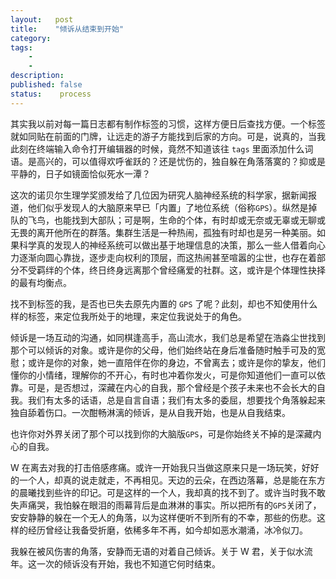 ```yaml
---
layout:   post
title:    "倾诉从结束到开始"
category:  
tags:     
    - 
    - 
description: 
published: false
status:    process
---
```


其实我以前对每一篇日志都有制作标签的习惯，这样方便日后查找方便。一个标签就如同贴在前面的门牌，让远走的游子方能找到后家的方向。可是，说真的，当我此刻在终端输入命令打开编辑器的时候，竟然不知道该往 `tags` 里面添加什么词语。是高兴的，可以值得欢呼雀跃的？还是忧伤的，独自躲在角落落寞的？抑或是平静的，日子如镜面恰似死水一潭？

这次的诺贝尔生理学奖颁发给了几位因为研究人脑神经系统的科学家，据新闻报道，他们似乎发现人的大脑原来早已「内置」了地位系统（俗称`GPS`）。纵然是掉队的飞鸟，也能找到大部队；可是啊，生命的个体，有时却或无奈或无辜或无聊或无畏的离开他所在的群落。集群生活是一种热闹，孤独有时却也是另一种美丽。如果科学真的发现人的神经系统可以做出基于地理信息的决策，那么一些人借着向心力逐渐向圆心靠拢，逐步走向权利的顶层，而这热闹甚至喧嚣的尘世，也存在着部分不受羁绊的个体，终日终身远离那个曾经痛爱的社群。这，或许是个体理性抉择的最有均衡点。

找不到标签的我，是否也已失去原先内置的 `GPS` 了呢？此刻，却也不知使用什么样的标签，来定位我所处于的地理，来定位我说处于的角色。

<!-- more -->

倾诉是一场互动的沟通，如同棋逢高手，高山流水，我们总是希望在浩淼尘世找到那个可以倾诉的对象。或许是你的父母，他们始终站在身后准备随时触手可及的宽慰；或许是你的对象，她一直陪伴在你的身边，不曾离去；或许是你的挚友，他们懂你的小情绪，理解你的不开心，有时也冲着你发火，可是你知道他们一直可以依靠。可是，是否想过，深藏在内心的自我，那个曾经是个孩子未来也不会长大的自我。我们有太多的话语，总是自言自语；我们有太多的委屈，想要找个角落躲起来独自舔着伤口。一次酣畅淋漓的倾诉，是从自我开始，也是从自我结束。

也许你对外界关闭了那个可以找到你的大脑版`GPS`，可是你始终关不掉的是深藏内心的自我。

W 在离去对我的打击倍感疼痛。或许一开始我只当做这原来只是一场玩笑，好好的一个人，却真的说走就走，不再相见。天边的云朵，在西边落幕，总是能在东方的晨曦找到些许的印记。可是这样的一个人，我却真的找不到了。或许当时我不敢失声痛哭，我怕躲在眼泪的雨幕背后是血淋淋的事实。所以把所有的`GPS`关闭了，安安静静的躲在一个无人的角落，以为这样便听不到所有的不幸，那些的伤悲。这样的经历曾经让我备受折磨，依稀多年不再，如今却如恶水潮涌，冰冷似刀。

我躲在被风伤害的角落，安静而无语的对着自己倾诉。关于 W 君，关于似水流年。这一次的倾诉没有开始，我也不知道它何时结束。





























































